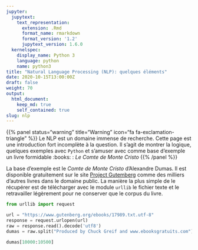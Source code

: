 ```yaml
---
jupyter:
  jupytext:
    text_representation:
      extension: .Rmd
      format_name: rmarkdown
      format_version: '1.2'
      jupytext_version: 1.6.0
  kernelspec:
    display_name: Python 3
    language: python
    name: python3
title: "Natural Language Processing (NLP): quelques éléments"
date: 2020-10-15T13:00:00Z
draft: false
weight: 70
output: 
  html_document:
    keep_md: true
    self_contained: true
slug: nlp
---
```



{{% panel status="warning" title="Warning" icon="fa fa-exclamation-triangle" %}}
Le NLP est un domaine immense de recherche. Cette page est une introduction
fort incomplète à la question. Il s'agit de montrer la logique, quelques exemples
avec `Python` <i class="fab fa-python"></i>
et s'amuser avec comme base d'exemple un livre formidable :books: :
*Le Comte de Monte Cristo*
{{% /panel %}}

La base d'exemple est le *Comte de Monte Cristo* d'Alexandre Dumas.
Il est disponible
gratuitement sur le site
[Project Gutemberg](http://www.gutenberg.org/ebooks/author/492) comme des milliers
d'autres livres dans le domaine public. La manière la plus simple de le récupérer
est de télécharger avec le module `urllib` le fichier texte et le retravailler
légèrement pour ne conserver que le corpus du livre. 

```python
from urllib import request

url = "https://www.gutenberg.org/ebooks/17989.txt.utf-8"
response = request.urlopen(url)
raw = response.read().decode('utf8')
dumas = raw.split("Produced by Chuck Greif and www.ebooksgratuits.com")[1].split("End of the Project Gutenberg EBook")[0]

dumas[10000:10500]
```



